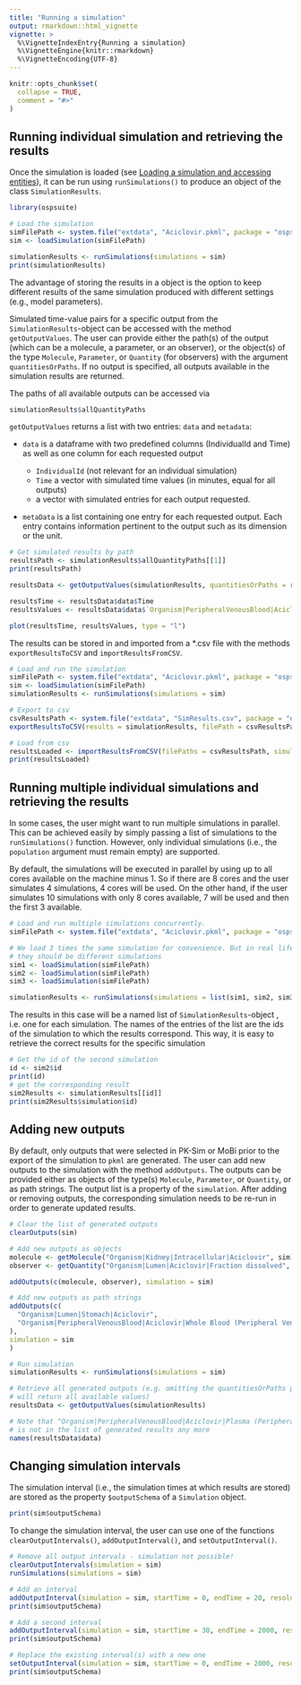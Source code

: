 ---
title: "Running a simulation"
output: rmarkdown::html_vignette
vignette: >
  %\VignetteIndexEntry{Running a simulation}
  %\VignetteEngine{knitr::rmarkdown}
  %\VignetteEncoding{UTF-8}
---

```{r setup, include = FALSE}
knitr::opts_chunk$set(
  collapse = TRUE,
  comment = "#>"
)
```

## Running individual simulation and retrieving the results

Once the simulation is loaded (see [Loading a simulation and accessing entities](load-get.html)), it can be run using `runSimulations()` to produce an object of the class `SimulationResults`.

```{r runSim}
library(ospsuite)

# Load the simulation
simFilePath <- system.file("extdata", "Aciclovir.pkml", package = "ospsuite")
sim <- loadSimulation(simFilePath)

simulationResults <- runSimulations(simulations = sim)
print(simulationResults)
```

The advantage of storing the results in a object is the option to keep different results of the same simulation produced with different settings (e.g., model parameters).

Simulated time-value pairs for a specific output from the `SimulationResults`-object can be accessed with the method `getOutputValues`. The user can provide either the path(s) of the output (which can be a molecule, a parameter, or an observer), or the object(s) of the type `Molecule`, `Parameter`, or `Quantity` (for observers) with the argument `quantitiesOrPaths`. If no output is specified, all outputs available in the simulation results are returned.

The paths of all available outputs can be accessed via

```{r getAllOutputSelections}
simulationResults$allQuantityPaths
```

`getOutputValues` returns a list with two entries: `data` and `metadata`:

 * `data` is a dataframe with two predefined columns (IndividualId and Time) as well as one column for each requested output

     * `IndividualId` (not relevant for an individual simulation)
     * `Time` a vector with simulated time values (in minutes, equal for all outputs) 
     *  a vector with simulated entries for each output requested.

  * `metaData` is a list containing one entry for each requested output. Each entry contains information pertinent to the output such as its dimension or the unit.


```{r getOutputValues}
# Get simulated results by path
resultsPath <- simulationResults$allQuantityPaths[[1]]
print(resultsPath)

resultsData <- getOutputValues(simulationResults, quantitiesOrPaths = resultsPath)

resultsTime <- resultsData$data$Time
resultsValues <- resultsData$data$`Organism|PeripheralVenousBlood|Aciclovir|Plasma (Peripheral Venous Blood)`

plot(resultsTime, resultsValues, type = "l")
```

The results can be stored in and imported from a *.csv file with the methods `exportResultsToCSV` and `importResultsFromCSV`.

```{r SimResultsExport}
# Load and run the simulation
simFilePath <- system.file("extdata", "Aciclovir.pkml", package = "ospsuite")
sim <- loadSimulation(simFilePath)
simulationResults <- runSimulations(simulations = sim)

# Export to csv
csvResultsPath <- system.file("extdata", "SimResults.csv", package = "ospsuite")
exportResultsToCSV(results = simulationResults, filePath = csvResultsPath)

# Load from csv
resultsLoaded <- importResultsFromCSV(filePaths = csvResultsPath, simulation = sim)
print(resultsLoaded)
```

## Running multiple individual simulations and retrieving the results

In some cases, the user might want to run multiple simulations in parallel. This can be achieved easily by simply passing a list of simulations to the `runSimulations()` function. However, only individual simulations (i.e., the `population` argument must remain empty) 
are supported.

By default, the simulations will be executed in parallel by using up to all cores available on the machine minus 1. So if there are 8 cores and the user simulates 4 simulations, 
4 cores will be used. On the other hand, if the user simulates 10 simulations with only 8 cores available, 7 will be used and then the first 3 available.

```{r MultipleSimRun}
# Load and run multiple simulations concurrently.
simFilePath <- system.file("extdata", "Aciclovir.pkml", package = "ospsuite")

# We load 3 times the same simulation for convenience. But in real life scenarios,
# they should be different simulations
sim1 <- loadSimulation(simFilePath)
sim2 <- loadSimulation(simFilePath)
sim3 <- loadSimulation(simFilePath)

simulationResults <- runSimulations(simulations = list(sim1, sim2, sim3))
```

The results in this case will be a named list of `SimulationResults`-object , i.e. one for each simulation.
The names of the entries of the list are the ids of the simulation to which the results
correspond. This way, it is easy to retrieve the correct results for the specific simulation

```{r MultipleRunSimResultsIds}
# Get the id of the second simulation
id <- sim2$id
print(id)
# get the corresponding result
sim2Results <- simulationResults[[id]]
print(sim2Results$simulation$id)
```

## Adding new outputs

By default, only outputs that were selected in PK-Sim or MoBi prior to the export of the simulation to `pkml` are generated. The user can add new outputs to the simulation with the method `addOutputs`. The outputs can be provided either as objects of the type(s) `Molecule`, `Parameter`, or `Quantity`, or as path strings. The output list is a property of the `simulation`.
After adding or removing outputs, the corresponding simulation needs to be re-run in order to generate updated results.

```{r addOutputs}
# Clear the list of generated outputs
clearOutputs(sim)

# Add new outputs as objects
molecule <- getMolecule("Organism|Kidney|Intracellular|Aciclovir", sim)
observer <- getQuantity("Organism|Lumen|Aciclovir|Fraction dissolved", sim)

addOutputs(c(molecule, observer), simulation = sim)

# Add new outputs as path strings
addOutputs(c(
  "Organism|Lumen|Stomach|Aciclovir",
  "Organism|PeripheralVenousBlood|Aciclovir|Whole Blood (Peripheral Venous Blood)"
),
simulation = sim
)

# Run simulation
simulationResults <- runSimulations(simulations = sim)

# Retrieve all generated outputs (e.g. omitting the quantitiesOrPaths property
# will return all available values)
resultsData <- getOutputValues(simulationResults)

# Note that "Organism|PeripheralVenousBlood|Aciclovir|Plasma (Peripheral Venous Blood)"
# is not in the list of generated results any more
names(resultsData$data)
```

## Changing simulation intervals

The simulation interval (i.e., the simulation times at which results are stored) are stored as the property `$outputSchema` of a `Simulation` object.

```{r $outputSchema}
print(sim$outputSchema)
```

To change the simulation interval, the user can use one of the functions `clearOutputIntervals()`, `addOutputInterval()`, and `setOutputInterval()`.

```{r changeOutputInterval, purl = FALSE}
# Remove all output intervals - simulation not possible!
clearOutputIntervals(simulation = sim)
runSimulations(simulations = sim)

# Add an interval
addOutputInterval(simulation = sim, startTime = 0, endTime = 20, resolution = 60, intervalName = "highRes")
print(sim$outputSchema)

# Add a second interval
addOutputInterval(simulation = sim, startTime = 30, endTime = 2000, resolution = 4, intervalName = "lowRes")
print(sim$outputSchema)

# Replace the existing interval(s) with a new one
setOutputInterval(simulation = sim, startTime = 0, endTime = 2000, resolution = 4)
print(sim$outputSchema)
```
